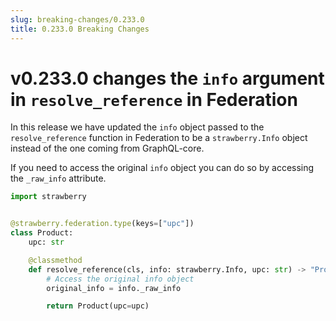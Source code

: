 ```yaml
---
slug: breaking-changes/0.233.0
title: 0.233.0 Breaking Changes
---
```


# v0.233.0 changes the `info` argument in `resolve_reference` in Federation

In this release we have updated the `info` object passed to the
`resolve_reference` function in Federation to be a `strawberry.Info` object
instead of the one coming from GraphQL-core.

If you need to access the original `info` object you can do so by accessing the
`_raw_info` attribute.

```python
import strawberry


@strawberry.federation.type(keys=["upc"])
class Product:
    upc: str

    @classmethod
    def resolve_reference(cls, info: strawberry.Info, upc: str) -> "Product":
        # Access the original info object
        original_info = info._raw_info

        return Product(upc=upc)
```